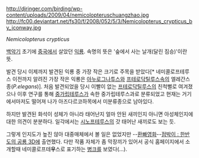 http://djringer.com/birding/wp-content/uploads/2009/04/nemicolopteruschuangzhao.jpg
http://fc00.deviantart.net/fs30/f/2008/052/5/3/Nemicolopterus_crypticus_by_jconway.jpg

''Nemicolopterus crypticus''

[[백악기]] 초기에 [[중국]]에서 살았던 [[익룡]]. 속명의 뜻은 '숲에서 사는 날개(달린 짐승)'이란 뜻.

발견 당시 이제까지 발견된 익룡 중 가장 작은 크기로 주목을 받았다[* 네미콜로프테루스 이전까지 알려진 가장 작은 익룡은 [[아누로그나투스]]와 [[프테로닥틸루스]]속의 엘레간스종(''P.elegans'')]. 처음 발견되었을 당시 이빨이 없는 [[프테로닥틸루스]]의 친척뻘로 여겨졌으나 이후 연구를 통해 [[중가립테루스]]가 속한 중가립테루스과로 분류되었고 현재는 거기에서마저도 떨어져 나가 아즈다르코하목에서 미분류종으로 남아있다.

하지만 발견된 화석이 성체가 아니라 태어난지 얼마 안된 새끼인지 아니면 아성체인지에 대한 의견이 분분하다. 일각에서는 [[시노프테루스]]의 갓 태어난 새끼로도 보는 듯.

그렇게 인지도가 높진 않아 대중매체에서 볼 일은 없었지만 --[[환빠]]영화--[[점박이 : 한반도의 공룡 3D]]에 출연했다. 다만 작품 자체가 좀 막장끼가 있어서 공식 홈페이지에서 소개할때 네미콜로프테'''우'''스로 표기하는 [[병크]]를 보였다(...).
